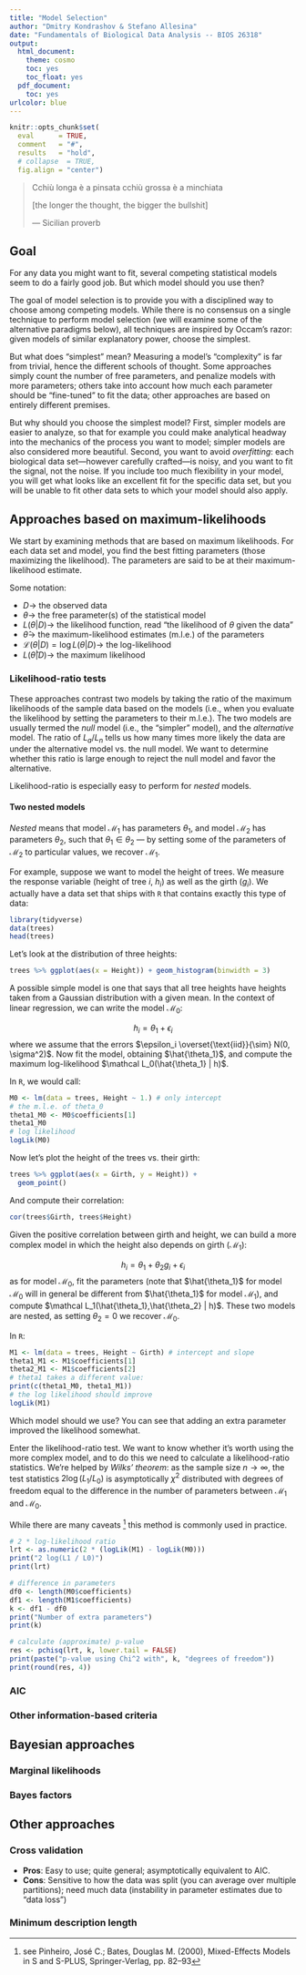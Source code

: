 ```yaml
---
title: "Model Selection"
author: "Dmitry Kondrashov & Stefano Allesina"
date: "Fundamentals of Biological Data Analysis -- BIOS 26318"
output:
  html_document:
    theme: cosmo
    toc: yes
    toc_float: yes
  pdf_document:
    toc: yes
urlcolor: blue
---
```


```r
knitr::opts_chunk$set(
  eval      = TRUE,
  comment   = "#",
  results   = "hold",
  # collapse  = TRUE,
  fig.align = "center")
```

> Cchiù longa è a pinsata cchiù grossa è a minchiata 
>
> [the longer the thought, the bigger the bullshit] 
> 
> --- Sicilian proverb


## Goal

For any data you might want to fit, several competing statistical models seem to do a fairly good job. But which model should you use then? 

The goal of model selection is to provide you with a disciplined way to choose among competing models. While there is no consensus on a single technique to perform model selection (we will examine some of the alternative paradigms below), all techniques are inspired by Occam's razor: given models of similar explanatory power, choose the simplest.

But what does "simplest" mean? Measuring a model's "complexity" is far from trivial, hence the different schools of thought. Some approaches simply count the number of free parameters, and penalize models with more parameters; others take into account how much each parameter should be "fine-tuned" to fit the data; other approaches are based on entirely different premises.

But why should you choose the simplest model? First, simpler models are easier to analyze, so that for example you could make analytical headway into the mechanics of the process you want to model; simpler models are also considered more beautiful. Second, you want to avoid *overfitting*: each biological data set---however carefully crafted---is noisy, and you want to fit the signal, not the noise. If you include too much flexibility in your model, you will get what looks like an excellent fit for the specific data set, but you will be unable to fit other data sets to which your model should also apply.

## Approaches based on maximum-likelihoods

We start by examining methods that are based on maximum likelihoods. For each data set and model, you find the best fitting parameters (those maximizing the likelihood).  The parameters are said to be at their maximum-likelihood estimate. 

Some notation:

* $D \to$ the observed data
* $\theta \to$ the free parameter(s) of the statistical model
* $L(\theta | D) \to$ the likelihood function, read "the likelihood of $\theta$ given the data"
* $\hat{\theta} \to$ the maximum-likelihood estimates (m.l.e.) of the parameters
* $\mathcal L(\theta | D) = \log L(\theta | D) \to$ the log-likelihood
* $L(\hat{\theta} | D) \to$ the maximum likelihood

### Likelihood-ratio tests

These approaches contrast two models by taking the ratio of the maximum likelihoods of the sample data based on the models (i.e., when you evaluate the likelihood by setting the parameters to their m.l.e.). The two models are usually termed the *null* model (i.e., the "simpler" model), and the *alternative* model. The ratio of $L_a / L_n$ tells us how many times more likely the data are under the alternative model vs. the null model. We want to determine whether this ratio is large enough to reject the null model and favor the alternative.

Likelihood-ratio is especially easy to perform for *nested* models.

#### Two nested models

*Nested* means that model $\mathcal M_1$ has parameters $\theta_1$, and model $\mathcal M_2$ has parameters $\theta_2$, such that $\theta_1 \in \theta_2$ --- by setting some of the parameters of $\mathcal M_2$ to particular values, we recover $\mathcal M_1$.

For example, suppose we want to model the height of trees. We measure the response variable (height of tree $i$, $h_i$) as well as the girth ($g_i$). We actually have a data set that ships with `R` that contains exactly this type of data:

```r
library(tidyverse)
data(trees)
head(trees)
```

Let's look at the distribution of three heights:
```r
trees %>% ggplot(aes(x = Height)) + geom_histogram(binwidth = 3)
```

A possible simple model is one that says that all tree heights have heights taken from a Gaussian distribution with a given mean. In the context of linear regression, we can write the model $\mathcal M_0$:

$$
h_i = \theta_1 + \epsilon_i
$$
where we assume that the errors $\epsilon_i \overset{\text{iid}}{\sim} N(0, \sigma^2)$. Now fit the model, obtaining $\hat{\theta_1}$, and compute the maximum log-likelihood $\mathcal L_0(\hat{\theta_1} | h)$. 

In `R`, we would call:
```r
M0 <- lm(data = trees, Height ~ 1.) # only intercept
# the m.l.e. of theta_0
theta1_M0 <- M0$coefficients[1]
theta1_M0
# log likelihood
logLik(M0)
```

Now let's plot the height of the trees vs. their girth:
```r
trees %>% ggplot(aes(x = Girth, y = Height)) + 
  geom_point()
```

And compute their correlation:
```r
cor(trees$Girth, trees$Height)
```

Given the positive correlation between girth and height, we can build a more complex model in which the height also depends on girth ($\mathcal M_1$):

$$
h_i = \theta_1 + \theta_2 g_i + \epsilon_i
$$
as for model $\mathcal M_0$, fit the parameters (note that $\hat{\theta_1}$ for model $\mathcal M_0$ will in general be different from $\hat{\theta_1}$ for model $\mathcal M_1$), and compute $\mathcal L_1(\hat{\theta_1},\hat{\theta_2} | h)$. These two models are nested, as setting $\theta_2 = 0$  we recover $\mathcal M_0$.

In `R`:
```r
M1 <- lm(data = trees, Height ~ Girth) # intercept and slope
theta1_M1 <- M1$coefficients[1]
theta2_M1 <- M1$coefficients[2]
# theta1 takes a different value:
print(c(theta1_M0, theta1_M1))
# the log likelihood should improve
logLik(M1)
```

Which model should we use? You can see that adding an extra parameter improved the likelihood somewhat.

Enter the likelihood-ratio test. We want to know whether it's worth using the more complex model, and to do this we need to calculate a likelihood-ratio statistics. We're helped by *Wilks' theorem*: as the sample size $n \to \infty$, the test statistics $2 \log(L_1 / L_0)$ is asymptotically $\chi^2$ distributed with degrees of freedom equal to the difference in the number of parameters between $\mathcal M_1$ and $\mathcal M_0$.

While there are many caveats [^1] this method is commonly used in practice.
```r
# 2 * log-likelihood ratio
lrt <- as.numeric(2 * (logLik(M1) - logLik(M0)))
print("2 log(L1 / L0)")
print(lrt)

# difference in parameters
df0 <- length(M0$coefficients)
df1 <- length(M1$coefficients)
k <- df1 - df0
print("Number of extra parameters")
print(k)

# calculate (approximate) p-value
res <- pchisq(lrt, k, lower.tail = FALSE)
print(paste("p-value using Chi^2 with", k, "degrees of freedom"))
print(round(res, 4))
```

### AIC

### Other information-based criteria

## Bayesian approaches

### Marginal likelihoods

### Bayes factors

## Other approaches

### Cross validation

* **Pros**: Easy to use; quite general; asymptotically equivalent to AIC.
* **Cons**: Sensitive to how the data was split (you can average over multiple partitions); need much data (instability in parameter estimates due to "data loss")

### Minimum description length



[^1]: see Pinheiro, José C.; Bates, Douglas M. (2000), Mixed-Effects Models in S and S-PLUS, Springer-Verlag, pp. 82–93
